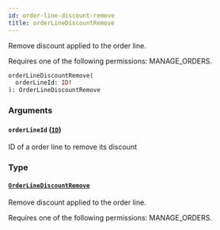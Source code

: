 ```yaml
---
id: order-line-discount-remove
title: orderLineDiscountRemove
---
```


Remove discount applied to the order line.

Requires one of the following permissions: MANAGE_ORDERS.

```graphql
orderLineDiscountRemove(
  orderLineId: ID!
): OrderLineDiscountRemove
```

### Arguments

#### `orderLineId` ([`ID`](../../../developer/api-reference/scalars/id))

ID of a order line to remove its discount

### Type

#### [`OrderLineDiscountRemove`](../../../developer/api-reference/objects/order-line-discount-remove)

Remove discount applied to the order line.

Requires one of the following permissions: MANAGE_ORDERS.
